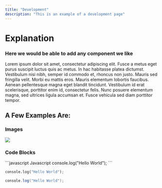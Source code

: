 ```yaml
---
title: "Development"
description: "This is an example of a development page"
---
```


# Explanation

### Here we would be able to add any component we like

Lorem ipsum dolor sit amet, consectetur adipiscing elit. Fusce a metus eget purus suscipit luctus quis ac metus. In hac habitasse platea dictumst. Vestibulum nisi nibh, semper id commodo et, rhoncus non justo. Mauris sed fringilla velit. Morbi eu mattis eros. Mauris elementum lobortis faucibus. Aenean pellentesque magna eget blandit tincidunt. Vestibulum id erat scelerisque, porttitor enim id, consectetur felis. Nunc posuere elementum magna, sed ultrices ligula accumsan et. Fusce vehicula sed diam porttitor tempor.

## A Few Examples Are:

### Images

![](/images/cool.png)

### Code Blocks

<CodeGroup>
  ```javascript Javascript
  console.log("Hello World");
  ```

  ```python Python
  console.log("Hello World");
  ```

  ```java Java
  console.log("Hello World");
  ```
</CodeGroup>